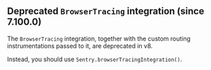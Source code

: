 ## Deprecated `BrowserTracing` integration (since 7.100.0)

The `BrowserTracing` integration, together with the custom routing instrumentations passed to it, are deprecated in v8.

Instead, you should use `Sentry.browserTracingIntegration()`.
